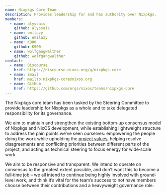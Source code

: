 ```yaml
---
name: Nixpkgs Core Team
description: Provides leadership for and has authority over Nixpkgs.
members:
  - name: alyssais
    github: alyssais
  - name: emilazy
    github: emilazy
  - name: K900
    github: K900
  - name: wolfgangwalther
    github: wolfgangwalther
contact:
  - name: Discourse
    href: https://discourse.nixos.org/g/nixpkgs-core
  - name: Email
    href: mailto:nixpkgs-core@nixos.org
  - name: GitHub
    href: https://github.com/orgs/nixos/teams/nixpkgs-core
---
```


The Nixpkgs core team has been tasked by the Steering Committee to provide leadership for Nixpkgs as a whole and to take delegated responsibility for its governance.

We aim to maintain and strengthen the existing bottom‐up consensus model of Nixpkgs and NixOS development, while establishing lightweight structure to address the pain points we’ve seen ourselves: empowering the people doing the work while upholding the [project values](https://nixos.org/values/), helping resolve disagreements and conflicting priorities between different parts of the project, and acting as technical steering to focus energy for wide‐scale work.

We aim to be responsive and transparent. We intend to operate on consensus to the greatest extent possible, and don’t want this to become a full‐time job – we all intend to continue being highly involved with ground‐level work, and think it’s vital for the team’s success to not have members choose between their contributions and a heavyweight governance role.
